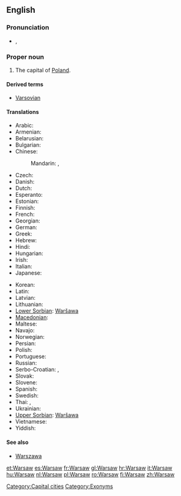 {{wikipedia}}
==English==

===Pronunciation===
* {{a|UK}} {{IPA|/ˈwɔː(ɹ).sɔː(ɹ)/}}, {{SAMPA|/"wO:(r).sO:(r)/}}

===Proper noun===
{{infl|en|proper noun}}

# The capital of [[Poland]].

====Derived terms====
* [[Varsovian]]

====Translations====
{{trans-top|Capital city of Poland}}
* Arabic: {{t|ar|وارسو|m|tr=waarsuu}}
* Armenian: {{t-|hy|Վարշավա|tr=Varšava}}
* Belarusian: {{t-|be|Варшава|f|tr=Varšáva|xs=Belarusian}}
* Bulgarian: {{t-|bg|Варшава|f|tr=Varšava}}
* Chinese:
*: Mandarin: {{t|cmn|華沙|sc=Hani}},  {{t|cmn|华沙 |tr=Huáshā|sc=Hani}}
* Czech: {{t+|cs|Varšava|f}}
* Danish: {{t-|da|Warszawa}}
* Dutch: {{t+|nl|Warschau}}
* Esperanto: {{t-|eo|Varsovio|xs=Esperanto}}
* Estonian: {{t-|et|Varssavi}}
* Finnish: {{t+|fi|Varsova}}
* French: {{t+|fr|Varsovie|f}}
* Georgian: {{t|ka|ვარშავა|tr=varšava|sc=Geor}}
* German: {{t+|de|Warschau|n}}
* Greek: {{t|el|Βαρσοβία|f|tr=Varsovía|sc=Grek}}
* Hebrew: {{t-|he|וורשה|tr=Varsha}}
* Hindi: {{t|hi|वारसॉ||tr=vārso|xs=Hindi}}
* Hungarian: {{t+|hu|Varsó}}
* Irish: {{t|ga|Vársá}}
* Italian: {{t+|it|Varsavia|f}}
* Japanese: {{t+|ja|ワルシャワ|tr=Warushawa}}
{{trans-mid}}
* Korean: {{t+|ko|바르샤바|tr=Bareushaba|sc=Hang}}
* Latin: {{t|la|Varsovia|f}}
* Latvian: {{t|lv|Varšava}}
* Lithuanian: {{t|lt|Varšuva}}
* [[Lower Sorbian]]: [[Waršawa]] {{f}}
* [[Macedonian]]: {{t-|mk|Варшава|f|tr=Váršava}}
* Maltese: {{t|mt|Varsavja|f}}
* Navajo: {{tø|nv|Wóosoo}}
* Norwegian: {{t+|no|Warszawa}}
* Persian: {{t|fa|ورشو|sc=fa-Arab}}
* Polish: {{t+|pl|Warszawa|f}}
* Portuguese: {{t|pt|Varsóvia|f}}
* Russian: {{t+|ru|Варшава|f|tr=Varšáva}}
* Serbo-Croatian: {{t|sh|Варшава|f}},  {{t|sh|Varšava|f}}
* Slovak: {{t-|sk|Varšava|f}}
* Slovene: {{t+|sl|Varšava|f}}
* Spanish: {{t+|es|Varsovia|f}}
* Swedish: {{t+|sv|Warszawa}}
* Thai: {{t|th|วอร์ซอ|tr=wor-sor}}, {{t|th|วอร์ซอว์|tr=wor-sor}}
* Ukrainian: {{t-|uk|Варшава|f|tr=Varšáva|xs=Ukrainian}}
* [[Upper Sorbian]]: [[Waršawa]] {{f}}
* Vietnamese: {{t-|vi|Warszawa|xs=Vietnamese}}
* Yiddish: {{t|yi|ווארשע|xs=Yiddish}}
{{trans-bottom}}

====See also====
* [[Warszawa]]

[[Category:Capital cities]]
[[Category:Exonyms]]

[[et:Warsaw]]
[[es:Warsaw]]
[[fr:Warsaw]]
[[gl:Warsaw]]
[[hr:Warsaw]]
[[it:Warsaw]]
[[hu:Warsaw]]
[[nl:Warsaw]]
[[pl:Warsaw]]
[[ro:Warsaw]]
[[fi:Warsaw]]
[[zh:Warsaw]]